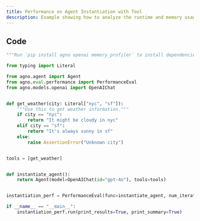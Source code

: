 ```yaml
---
title: Performance on Agent Instantiation with Tool
description: Example showing how to analyze the runtime and memory usage of an Agent that is using tools.
---
```


## Code

```python
"""Run `pip install agno openai memory_profiler` to install dependencies."""

from typing import Literal

from agno.agent import Agent
from agno.eval.performance import PerformanceEval
from agno.models.openai import OpenAIChat


def get_weather(city: Literal["nyc", "sf"]):
    """Use this to get weather information."""
    if city == "nyc":
        return "It might be cloudy in nyc"
    elif city == "sf":
        return "It's always sunny in sf"
    else:
        raise AssertionError("Unknown city")


tools = [get_weather]


def instantiate_agent():
    return Agent(model=OpenAIChat(id="gpt-4o"), tools=tools)


instantiation_perf = PerformanceEval(func=instantiate_agent, num_iterations=1000)

if __name__ == "__main__":
    instantiation_perf.run(print_results=True, print_summary=True)
```